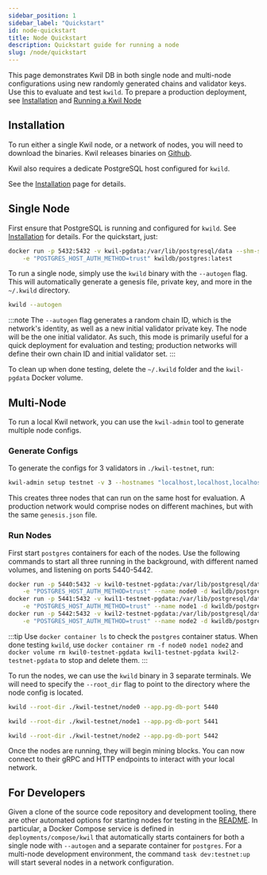 ```yaml
---
sidebar_position: 1
sidebar_label: "Quickstart"
id: node-quickstart
title: Node Quickstart
description: Quickstart guide for running a node
slug: /node/quickstart
---
```


This page demonstrates Kwil DB in both single node and multi-node configurations
using new randomly generated chains and validator keys. Use this to evaluate and
test `kwild`. To prepare a production deployment, see
[Installation](/docs/daemon/installation) and [Running a Kwil Node](/docs/daemon/kwild)

## Installation

To run either a single Kwil node, or a network of nodes, you will need to download the binaries.  Kwil releases
binaries on [Github](<https://github.com/kwilteam/binary-releases/releases>).

Kwil also requires a dedicate PostgreSQL host configured for `kwild`.

See the [Installation](/docs/daemon/installation) page for details.

## Single Node

First ensure that PostgreSQL is running and configured for `kwild`. See
[Installation](/docs/daemon/installation) for details. For the quickstart, just:

```bash
docker run -p 5432:5432 -v kwil-pgdata:/var/lib/postgresql/data --shm-size 256m \
    -e "POSTGRES_HOST_AUTH_METHOD=trust" kwildb/postgres:latest
```

To run a single node, simply use the `kwild` binary with the `--autogen` flag.
This will automatically generate a genesis file, private key, and more in the
`~/.kwild` directory.

```bash
kwild --autogen
```

:::note
The `--autogen` flag generates a random chain ID, which is the network's identity, as well as a new initial validator private key.
The node will be the one initial validator.
As such, this mode is primarily useful for a quick deployment for evaluation and testing; production networks will define their own chain ID and initial validator set.
:::

To clean up when done testing, delete the `~/.kwild` folder and the
`kwil-pgdata` Docker volume.

## Multi-Node

To run a local Kwil network, you can use the `kwil-admin` tool to generate multiple node configs.

### Generate Configs

To generate the configs for 3 validators in `./kwil-testnet`, run:

```bash
kwil-admin setup testnet -v 3 --hostnames "localhost,localhost,localhost" --output-dir ./kwil-testnet
```

This creates three nodes that can run on the same host for evaluation.
A production network would comprise nodes on different machines, but with the same `genesis.json` file.

### Run Nodes

First start `postgres` containers for each of the nodes. Use the following
commands to start all three running in the background, with different named
volumes, and listening on ports 5440-5442.

```bash
docker run -p 5440:5432 -v kwil0-testnet-pgdata:/var/lib/postgresql/data --shm-size 256m \
    -e "POSTGRES_HOST_AUTH_METHOD=trust" --name node0 -d kwildb/postgres:latest
docker run -p 5441:5432 -v kwil1-testnet-pgdata:/var/lib/postgresql/data --shm-size 256m \
    -e "POSTGRES_HOST_AUTH_METHOD=trust" --name node1 -d kwildb/postgres:latest
docker run -p 5442:5432 -v kwil2-testnet-pgdata:/var/lib/postgresql/data --shm-size 256m \
    -e "POSTGRES_HOST_AUTH_METHOD=trust" --name node2 -d kwildb/postgres:latest
```

:::tip
Use `docker container ls` to check the `postgres` container status. When done testing
`kwild`, use `docker container rm -f node0 node1 node2` and
`docker volume rm kwil0-testnet-pgdata kwil1-testnet-pgdata kwil2-testnet-pgdata`
to stop and delete them.
:::

To run the nodes, we can use the `kwild` binary in 3 separate terminals.  We will need to specify the `--root_dir` flag to
point to the directory where the node config is located.

```bash title="Terminal 1"
kwild --root-dir ./kwil-testnet/node0 --app.pg-db-port 5440
```

```bash title="Terminal 2"
kwild --root-dir ./kwil-testnet/node1 --app.pg-db-port 5441
```

```bash title="Terminal 3"
kwild --root-dir ./kwil-testnet/node2 --app.pg-db-port 5442
```

Once the nodes are running, they will begin mining blocks.  You can now connect to their gRPC and HTTP
endpoints to interact with your local network.

## For Developers

Given a clone of the source code repository and development tooling, there are
other automated options for starting nodes for testing in the
[README](https://github.com/kwilteam/kwil-db/blob/main/README.md). In
particular, a Docker Compose service is defined in `deployments/compose/kwil`
that automatically starts containers for both a single node with `--autogen` and
a separate container for `postgres`. For a multi-node development environment,
the command `task dev:testnet:up` will start several nodes in a network
configuration.
